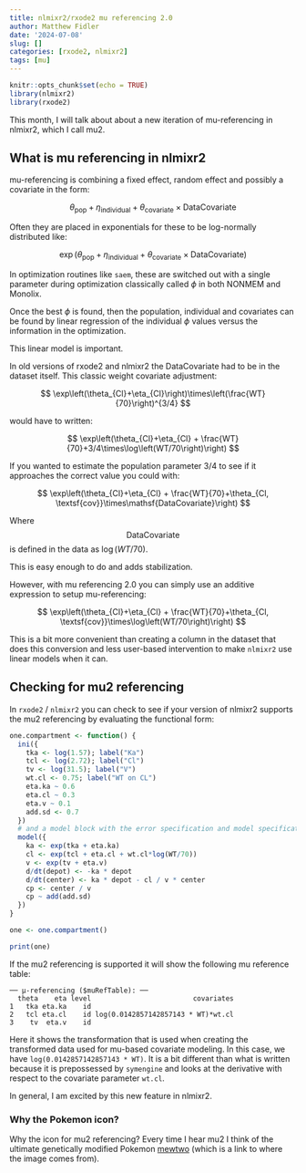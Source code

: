 ```yaml
---
title: nlmixr2/rxode2 mu referencing 2.0
author: Matthew Fidler
date: '2024-07-08'
slug: []
categories: [rxode2, nlmixr2]
tags: [mu]
---
```


```r
knitr::opts_chunk$set(echo = TRUE)
library(nlmixr2)
library(rxode2)
```

This month, I will talk about about a new iteration of mu-referencing in nlmixr2, which I call mu2.

## What is mu referencing in nlmixr2

mu-referencing is combining a fixed effect, random effect and possibly a covariate in the form:

$$
\theta_\mathsf{pop}+\eta_\mathsf{individual}+\theta_\mathsf{covariate}\times \mathsf{DataCovariate}
$$

Often they are placed in exponentials for these to be log-normally distributed like:

$$
\exp\left(\theta_\mathsf{pop}+\eta_\mathsf{individual}+\theta_\mathsf{covariate}\times \mathsf{DataCovariate}\right)
$$

In optimization routines like `saem`, these are switched out with a single parameter during optimization classically called $\phi$ in both NONMEM and Monolix.

Once the best $\phi$ is found, then the population, individual and covariates can be found by linear regression of the individual $\phi$ values versus the information in the optimization.

This linear model is important.

In old versions of rxode2 and nlmixr2 the $\mathsf{DataCovariate}$ had to be in the dataset itself. This classic weight covariate adjustment:

$$
\exp\left(\theta_{Cl}+\eta_{Cl}\right)\times\left(\frac{WT}{70}\right)^{3/4}
$$

would have to written:

$$
\exp\left(\theta_{Cl}+\eta_{Cl} + \frac{WT}{70}+3/4\times\log\left(WT/70\right)\right)
$$

If you wanted to estimate the population parameter $3/4$ to see if it approaches the correct value you could with:

$$
\exp\left(\theta_{Cl}+\eta_{Cl} + \frac{WT}{70}+\theta_{Cl, \textsf{cov}}\times\mathsf{DataCovariate}\right)
$$

Where $$\mathsf{DataCovariate}$$ is defined in the data as $\log\left(WT/70\right)$.

This is easy enough to do and adds stabilization.

However, with mu referencing 2.0 you can simply use an additive expression to setup mu-referencing:

$$
\exp\left(\theta_{Cl}+\eta_{Cl} + \frac{WT}{70}+\theta_{Cl, \textsf{cov}}\times\log\left(WT/70\right)\right)
$$

This is a bit more convenient than creating a column in the dataset that does this conversion and less user-based intervention to make `nlmixr2` use linear models when it can.

## Checking for mu2 referencing

In `rxode2` / `nlmixr2` you can check to see if your version of nlmixr2 supports the mu2 referencing by evaluating the functional form:

```r
one.compartment <- function() {
  ini({
    tka <- log(1.57); label("Ka")
    tcl <- log(2.72); label("Cl")
    tv <- log(31.5); label("V")
    wt.cl <- 0.75; label("WT on CL")
    eta.ka ~ 0.6
    eta.cl ~ 0.3
    eta.v ~ 0.1
    add.sd <- 0.7
  })
  # and a model block with the error specification and model specification
  model({
    ka <- exp(tka + eta.ka)
    cl <- exp(tcl + eta.cl + wt.cl*log(WT/70))
    v <- exp(tv + eta.v)
    d/dt(depot) <- -ka * depot
    d/dt(center) <- ka * depot - cl / v * center
    cp <- center / v
    cp ~ add(add.sd)
  })
}

one <- one.compartment()

print(one)
```

If the mu2 referencing is supported it will show the following mu reference table:

```
── μ-referencing ($muRefTable): ──
  theta    eta level                         covariates
1   tka eta.ka    id
2   tcl eta.cl    id log(0.0142857142857143 * WT)*wt.cl
3    tv  eta.v    id
```

Here it shows the transformation that is used when creating the transformed data used for mu-based covariate modeling. In this case, we have `log(0.0142857142857143 * WT)`. It is a bit different than what is written because it is prepossessed by `symengine` and looks at the derivative with respect to the covariate parameter `wt.cl`.

In general, I am excited by this new feature in nlmixr2.

### Why the Pokemon icon?

Why the icon for mu2 referencing? Every time I hear mu2 I think of the
ultimate genetically modified Pokemon
[mewtwo](https://goofy-legends-gl.fandom.com/wiki/Mewtwo) (which is a
link to where the image comes from).
